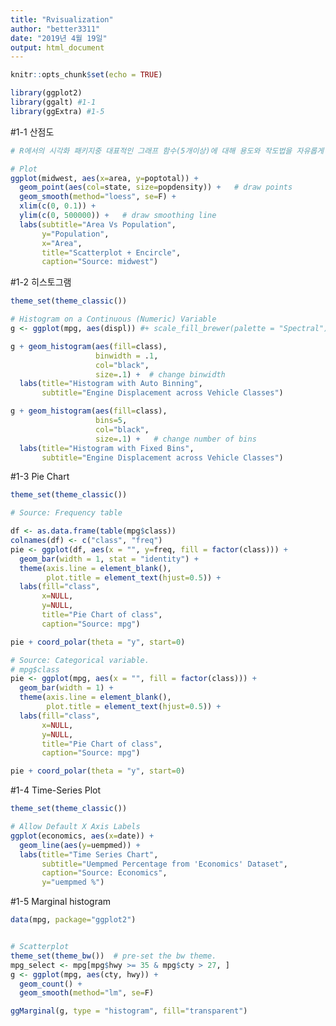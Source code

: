 ```yaml
---
title: "Rvisualization"
author: "better3311"
date: "2019년 4월 19일"
output: html_document
---
```


```r
knitr::opts_chunk$set(echo = TRUE)
```
```r
library(ggplot2)
library(ggalt) #1-1
library(ggExtra) #1-5
```

#1-1 산점도
```r
# R에서의 시각화 패키지중 대표적인 그래프 함수(5개이상)에 대해 용도와 작도법을 자유롭게 서술하시오

# Plot
ggplot(midwest, aes(x=area, y=poptotal)) + 
  geom_point(aes(col=state, size=popdensity)) +   # draw points
  geom_smooth(method="loess", se=F) + 
  xlim(c(0, 0.1)) + 
  ylim(c(0, 500000)) +   # draw smoothing line
  labs(subtitle="Area Vs Population", 
       y="Population", 
       x="Area", 
       title="Scatterplot + Encircle", 
       caption="Source: midwest")
```

#1-2 히스토그램
```r
theme_set(theme_classic())

# Histogram on a Continuous (Numeric) Variable
g <- ggplot(mpg, aes(displ)) #+ scale_fill_brewer(palette = "Spectral")

g + geom_histogram(aes(fill=class), 
                   binwidth = .1, 
                   col="black", 
                   size=.1) +  # change binwidth
  labs(title="Histogram with Auto Binning", 
       subtitle="Engine Displacement across Vehicle Classes")  

g + geom_histogram(aes(fill=class), 
                   bins=5, 
                   col="black", 
                   size=.1) +   # change number of bins
  labs(title="Histogram with Fixed Bins", 
       subtitle="Engine Displacement across Vehicle Classes") 
```
#1-3 Pie Chart
```r
theme_set(theme_classic())

# Source: Frequency table

df <- as.data.frame(table(mpg$class))
colnames(df) <- c("class", "freq")
pie <- ggplot(df, aes(x = "", y=freq, fill = factor(class))) + 
  geom_bar(width = 1, stat = "identity") +
  theme(axis.line = element_blank(), 
        plot.title = element_text(hjust=0.5)) + 
  labs(fill="class", 
       x=NULL, 
       y=NULL, 
       title="Pie Chart of class", 
       caption="Source: mpg")

pie + coord_polar(theta = "y", start=0)

# Source: Categorical variable.
# mpg$class
pie <- ggplot(mpg, aes(x = "", fill = factor(class))) + 
  geom_bar(width = 1) +
  theme(axis.line = element_blank(), 
        plot.title = element_text(hjust=0.5)) + 
  labs(fill="class", 
       x=NULL, 
       y=NULL, 
       title="Pie Chart of class", 
       caption="Source: mpg")

pie + coord_polar(theta = "y", start=0)
```

#1-4 Time-Series Plot
```r
theme_set(theme_classic())

# Allow Default X Axis Labels
ggplot(economics, aes(x=date)) + 
  geom_line(aes(y=uempmed)) + 
  labs(title="Time Series Chart", 
       subtitle="Uempmed Percentage from 'Economics' Dataset", 
       caption="Source: Economics", 
       y="uempmed %")
```
#1-5 Marginal histogram
```r

data(mpg, package="ggplot2")


# Scatterplot
theme_set(theme_bw())  # pre-set the bw theme.
mpg_select <- mpg[mpg$hwy >= 35 & mpg$cty > 27, ]
g <- ggplot(mpg, aes(cty, hwy)) + 
  geom_count() + 
  geom_smooth(method="lm", se=F)

ggMarginal(g, type = "histogram", fill="transparent")
```

